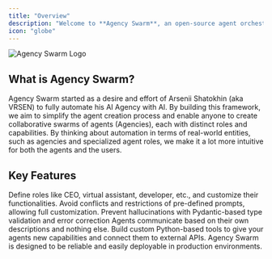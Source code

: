 ```yaml
---
title: "Overview"
description: "Welcome to **Agency Swarm**, an open-source agent orchestration framework built on top of the [OpenAI Assistants API](https://platform.openai.com/docs/assistants/overview/agents) (for older versions) and the latest [OpenAI Responses API](https://platform.openai.com/docs/api-reference/responses) (for current versions)."
icon: "globe"
---
```


![Agency Swarm Logo](/images/logo-full.jpeg)

## What is Agency Swarm?

Agency Swarm started as a desire and effort of Arsenii Shatokhin (aka VRSEN) to fully automate his AI Agency with AI. By building this framework, we aim to simplify the agent creation process and enable anyone to create collaborative swarms of agents (Agencies), each with distinct roles and capabilities. By thinking about automation in terms of real-world entities, such as agencies and specialized agent roles, we make it a lot more intuitive for both the agents and the users.

## Key Features

<CardGroup cols={2}>
  <Card title="Customizable Agent Roles" icon="user-gear">
    Define roles like CEO, virtual assistant, developer, etc., and customize their functionalities.
  </Card>
  <Card title="Full Control Over Prompts" icon="sliders">
    Avoid conflicts and restrictions of pre-defined prompts, allowing full customization.
  </Card>
  <Card title="Error Correction" icon="shield-check">
    Prevent hallucinations with Pydantic-based type validation and error correction
  </Card>
  <Card title="Efficient Communication" icon="comments">
    Agents communicate based on their own descriptions and nothing else.
  </Card>
  <Card title="Custom Tools" icon="wrench">
    Build custom Python-based tools to give your agents new capabilities and connect them to external APIs.
  </Card>
  <Card title="Deployable in Production" icon="rocket">
    Agency Swarm is designed to be reliable and easily deployable in production environments.
  </Card>
</CardGroup>
